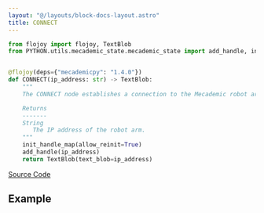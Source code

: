 ```yaml
---
layout: "@/layouts/block-docs-layout.astro"
title: CONNECT
---
```



<PythonDocsDisplay docstring={docstring} />

```python
from flojoy import flojoy, TextBlob
from PYTHON.utils.mecademic_state.mecademic_state import add_handle, init_handle_map


@flojoy(deps={"mecademicpy": "1.4.0"})
def CONNECT(ip_address: str) -> TextBlob:
    """
    The CONNECT node establishes a connection to the Mecademic robot arm via its API.

    Returns
    -------
    String
       The IP address of the robot arm.
    """
    init_handle_map(allow_reinit=True)
    add_handle(ip_address)
    return TextBlob(text_blob=ip_address)

```

[Source Code](https://github.com/flojoy-ai/blocks/blob/main/blocks/IO/ROBOTICS/ARMS/MECADEMIC/CONNECT/CONNECT.py)

## Example
